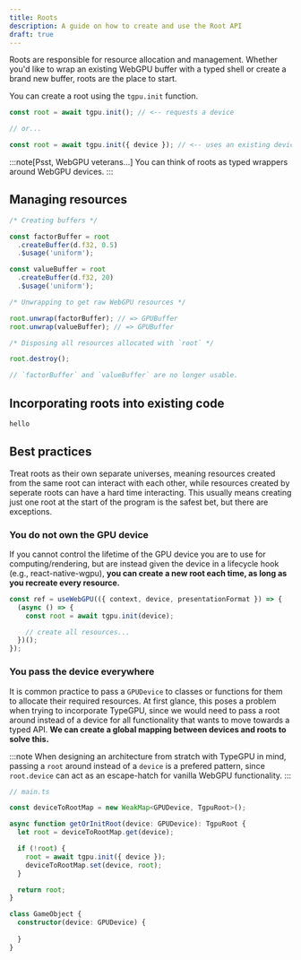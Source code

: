 ```yaml
---
title: Roots
description: A guide on how to create and use the Root API
draft: true
---
```


Roots are responsible for resource allocation and management. Whether you'd like to wrap an existing WebGPU buffer
with a typed shell or create a brand new buffer, roots are the place to start.

You can create a root using the `tgpu.init` function.

```ts
const root = await tgpu.init(); // <-- requests a device

// or...

const root = await tgpu.init({ device }); // <-- uses an existing device
```

:::note[Psst, WebGPU veterans...]
You can think of roots as typed wrappers around WebGPU devices.
:::

## Managing resources

```ts
/* Creating buffers */

const factorBuffer = root
  .createBuffer(d.f32, 0.5)
  .$usage('uniform');

const valueBuffer = root
  .createBuffer(d.f32, 20)
  .$usage('uniform');

/* Unwrapping to get raw WebGPU resources */

root.unwrap(factorBuffer); // => GPUBuffer
root.unwrap(valueBuffer); // => GPUBuffer

/* Disposing all resources allocated with `root` */

root.destroy();

// `factorBuffer` and `valueBuffer` are no longer usable.

```

## Incorporating roots into existing code



```ts
hello
```


## Best practices

Treat roots as their own separate universes, meaning resources created from the same root can interact with each other, while
resources created by seperate roots can have a hard time interacting. This usually means creating just one root at the start
of the program is the safest bet, but there are exceptions.

### You do not own the GPU device

If you cannot control the lifetime of the GPU device you are to use for computing/rendering, but are instead given the device in a lifecycle hook (e.g., react-native-wgpu),
**you can create a new root each time, as long as you recreate every resource.**

```ts
const ref = useWebGPU(({ context, device, presentationFormat }) => {
  (async () => {
    const root = await tgpu.init(device);

    // create all resources...
  })();
});
```

### You pass the device everywhere

It is common practice to pass a `GPUDevice` to classes or functions for them to allocate their required resources. At first glance, this poses a problem when trying to
incorporate TypeGPU, since we would need to pass a root around instead of a device for all functionality that wants to move towards a typed API. **We can create a global mapping
between devices and roots to solve this.**

:::note
When designing an architecture from stratch with TypeGPU in mind, passing a `root` around instead of a `device` is a prefered pattern, since
`root.device` can act as an escape-hatch for vanilla WebGPU functionality.
:::

```ts
// main.ts

const deviceToRootMap = new WeakMap<GPUDevice, TgpuRoot>();

async function getOrInitRoot(device: GPUDevice): TgpuRoot {
  let root = deviceToRootMap.get(device);

  if (!root) {
    root = await tgpu.init({ device });
    deviceToRootMap.set(device, root);
  }

  return root;
}
```

```ts
class GameObject {
  constructor(device: GPUDevice) {
    
  }
}
```